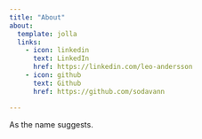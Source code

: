 ```yaml
---
title: "About"
about:
  template: jolla
  links:
    - icon: linkedin
      text: LinkedIn
      href: https://linkedin.com/leo-andersson
    - icon: github
      text: Github
      href: https://github.com/sodavann

---
```


As the name suggests.
